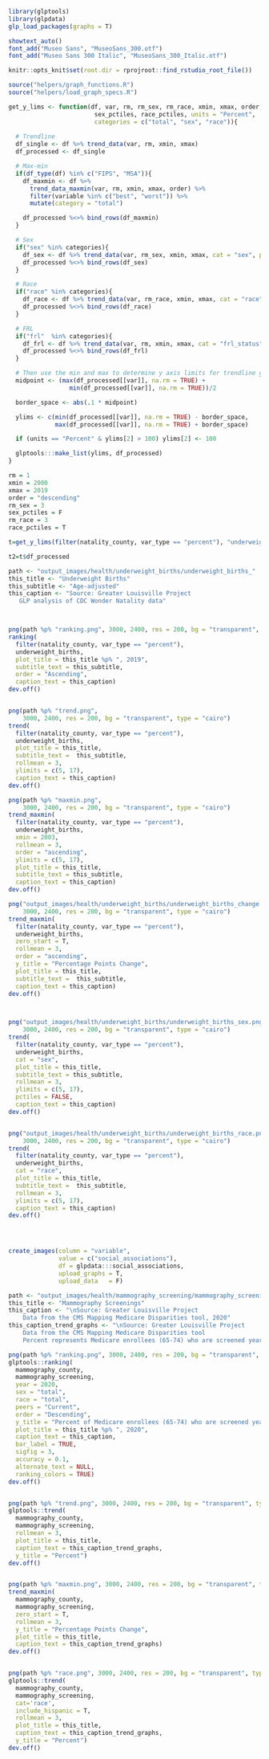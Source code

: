 ```r
library(glptools)
library(glpdata)
glp_load_packages(graphs = T)

showtext_auto()
font_add("Museo Sans", "MuseoSans_300.otf")
font_add("Museo Sans 300 Italic", "MuseoSans_300_Italic.otf")

knitr::opts_knit$set(root.dir = rprojroot::find_rstudio_root_file())

source("helpers/graph_functions.R")
source("helpers/load_graph_specs.R")
```

```r
get_y_lims <- function(df, var, rm, rm_sex, rm_race, xmin, xmax, order, 
                        sex_pctiles, race_pctiles, units = "Percent",
                        categories = c("total", "sex", "race")){
  
  # Trendline
  df_single <- df %>% trend_data(var, rm, xmin, xmax)
  df_processed <- df_single

  # Max-min
  if(df_type(df) %in% c("FIPS", "MSA")){
    df_maxmin <- df %>%
      trend_data_maxmin(var, rm, xmin, xmax, order) %>%
      filter(variable %in% c("best", "worst")) %>%
      mutate(category = "total")

    df_processed %<>% bind_rows(df_maxmin)
  }

  # Sex
  if("sex" %in% categories){
    df_sex <- df %>% trend_data(var, rm_sex, xmin, xmax, cat = "sex", pctiles = sex_pctiles)
    df_processed %<>% bind_rows(df_sex)
  }

  # Race
  if("race" %in% categories){
    df_race <- df %>% trend_data(var, rm_race, xmin, xmax, cat = "race", pctiles = race_pctiles)
    df_processed %<>% bind_rows(df_race)
  }

  # FRL
  if("frl"  %in% categories){
    df_frl <- df %>% trend_data(var, rm, xmin, xmax, cat = "frl_status", pctiles = F)
    df_processed %<>% bind_rows(df_frl)
  }

  # Then use the min and max to determine y axis limits for trendline graphs.
  midpoint <- (max(df_processed[[var]], na.rm = TRUE) +
                 min(df_processed[[var]], na.rm = TRUE))/2

  border_space <- abs(.1 * midpoint)

  ylims <- c(min(df_processed[[var]], na.rm = TRUE) - border_space,
             max(df_processed[[var]], na.rm = TRUE) + border_space)

  if (units == "Percent" & ylims[2] > 100) ylims[2] <- 100

  glptools:::make_list(ylims, df_processed)
}

rm = 1
xmin = 2000
xmax = 2019
order = "descending"
rm_sex = 3
sex_pctiles = F
rm_race = 3
race_pctiles = T

t=get_y_lims(filter(natality_county, var_type == "percent"), "underweight_births", 1, 3, 3, 2003, 2019, "ascending", F, T)

t2=t$df_processed

```


```r
path <- "output_images/health/underweight_births/underweight_births_"
this_title <- "Underweight Births"
this_subtitle <- "Age-adjusted"
this_caption <- "Source: Greater Louisville Project
   GLP analysis of CDC Wonder Natality data"



png(path %p% "ranking.png", 3000, 2400, res = 200, bg = "transparent", type = "cairo")
ranking(
  filter(natality_county, var_type == "percent"),
  underweight_births,
  plot_title = this_title %p% ", 2019",
  subtitle_text = this_subtitle,
  order = "Ascending",
  caption_text = this_caption)
dev.off()


png(path %p% "trend.png", 
    3000, 2400, res = 200, bg = "transparent", type = "cairo")
trend(
  filter(natality_county, var_type == "percent"),
  underweight_births,
  plot_title = this_title,
  subtitle_text =  this_subtitle,
  rollmean = 3,
  ylimits = c(5, 17),
  caption_text = this_caption)
dev.off()

png(path %p% "maxmin.png", 
    3000, 2400, res = 200, bg = "transparent", type = "cairo")
trend_maxmin(
  filter(natality_county, var_type == "percent"),
  underweight_births,
  xmin = 2003,
  rollmean = 3,
  order = "ascending",
  ylimits = c(5, 17),
  plot_title = this_title,
  subtitle_text = this_subtitle,
  caption_text = this_caption)
dev.off()

png("output_images/health/underweight_births/underweight_births_change.png", 
    3000, 2400, res = 200, bg = "transparent", type = "cairo")
trend_maxmin(
  filter(natality_county, var_type == "percent"),
  underweight_births,
  zero_start = T,
  rollmean = 3,
  order = "ascending",
  y_title = "Percentage Points Change",
  plot_title = this_title,
  subtitle_text =  this_subtitle,
  caption_text = this_caption)
dev.off()



png("output_images/health/underweight_births/underweight_births_sex.png", 
    3000, 2400, res = 200, bg = "transparent", type = "cairo")
trend(
  filter(natality_county, var_type == "percent"),
  underweight_births,
  cat = "sex",
  plot_title = this_title,
  subtitle_text = this_subtitle,
  rollmean = 3,
  ylimits = c(5, 17),
  pctiles = FALSE,
  caption_text = this_caption)
dev.off()


png("output_images/health/underweight_births/underweight_births_race.png", 
    3000, 2400, res = 200, bg = "transparent", type = "cairo")
trend(
  filter(natality_county, var_type == "percent"),
  underweight_births,
  cat = "race",
  plot_title = this_title,
  subtitle_text =  this_subtitle,
  rollmean = 3,
  ylimits = c(5, 17),
  caption_text = this_caption)
dev.off()





```

```r
create_images(column = "variable", 
              value = c("social_associations"),
              df = glpdata:::social_associations,
              upload_graphs = T,
              upload_data   = F)
```

```r
path <- "output_images/health/mammography_screening/mammography_screening_"
this_title <- "Mammography Screenings"
this_caption <- "\nSource: Greater Louisville Project
    Data from the CMS Mapping Medicare Disparities tool, 2020"
this_caption_trend_graphs <- "\nSource: Greater Louisville Project
    Data from the CMS Mapping Medicare Disparities tool
    Percent represents Medicare enrollees (65-74) who are screened yearly"

png(path %p% "ranking.png", 3000, 2400, res = 200, bg = "transparent", type = "cairo")
glptools::ranking(
  mammography_county,
  mammography_screening,
  year = 2020,
  sex = "total",
  race = "total",
  peers = "Current",
  order = "Descending",
  y_title = "Percent of Medicare enrollees (65-74) who are screened yearly",
  plot_title = this_title %p% ", 2020",
  caption_text = this_caption,
  bar_label = TRUE,
  sigfig = 3,
  accuracy = 0.1,
  alternate_text = NULL,
  ranking_colors = TRUE)
dev.off()


png(path %p% "trend.png", 3000, 2400, res = 200, bg = "transparent", type = "cairo")
glptools::trend(
  mammography_county, 
  mammography_screening, 
  rollmean = 3,
  plot_title = this_title, 
  caption_text = this_caption_trend_graphs,
  y_title = "Percent")
dev.off()


png(path %p% "maxmin.png", 3000, 2400, res = 200, bg = "transparent", type = "cairo")
trend_maxmin(
  mammography_county,
  mammography_screening,
  zero_start = T,
  rollmean = 3,
  y_title = "Percentage Points Change",
  plot_title = this_title,
  caption_text = this_caption_trend_graphs)
dev.off()


png(path %p% "race.png", 3000, 2400, res = 200, bg = "transparent", type = "cairo")
glptools::trend(
  mammography_county, 
  mammography_screening,
  cat='race',
  include_hispanic = T,
  rollmean = 3,
  plot_title = this_title, 
  caption_text = this_caption_trend_graphs,
  y_title = "Percent")
dev.off()


```



